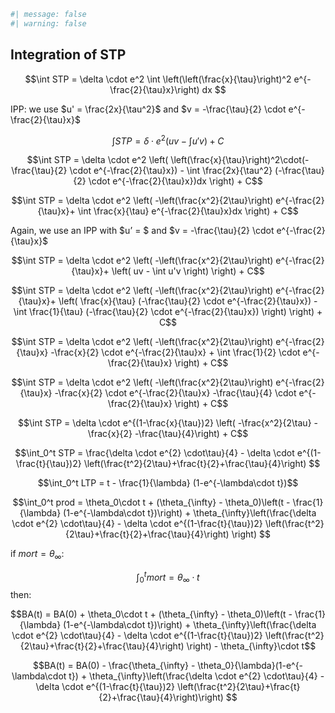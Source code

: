 ```r
#| message: false
#| warning: false
```

## Integration of STP {.unnumbered}

$$\int STP = \delta \cdot e^2 \int \left(\left(\frac{x}{\tau}\right)^2 e^{-\frac{2}{\tau}x}\right) dx $$

IPP: we use $u' = \frac{2x}{\tau^2}$ and $v = -\frac{\tau}{2} \cdot e^{-\frac{2}{\tau}x}$

$$\int STP = \delta \cdot e^2 \left( uv - \int u'v \right) + C$$

$$\int STP = \delta \cdot e^2 \left( \left(\frac{x}{\tau}\right)^2\cdot(-\frac{\tau}{2} \cdot e^{-\frac{2}{\tau}x}) - \int \frac{2x}{\tau^2} (-\frac{\tau}{2} \cdot e^{-\frac{2}{\tau}x})dx \right) + C$$

$$\int STP = \delta \cdot e^2 \left( -\left(\frac{x^2}{2\tau}\right)   e^{-\frac{2}{\tau}x}+ \int \frac{x}{\tau} e^{-\frac{2}{\tau}x}dx \right) + C$$

Again, we use an IPP with \$u' = \frac{1}{\tau} \$ and $v = -\frac{\tau}{2} \cdot e^{-\frac{2}{\tau}x}$

$$\int STP = \delta \cdot e^2 \left( -\left(\frac{x^2}{2\tau}\right)   e^{-\frac{2}{\tau}x}+ \left( uv - \int u'v \right) \right) + C$$

$$\int STP = \delta \cdot e^2 \left( -\left(\frac{x^2}{2\tau}\right)   e^{-\frac{2}{\tau}x}+ \left( \frac{x}{\tau} (-\frac{\tau}{2} \cdot e^{-\frac{2}{\tau}x}) - \int \frac{1}{\tau} (-\frac{\tau}{2} \cdot e^{-\frac{2}{\tau}x}) \right) \right) + C$$

$$\int STP = \delta \cdot e^2 \left( -\left(\frac{x^2}{2\tau}\right)   e^{-\frac{2}{\tau}x}  -\frac{x}{2} \cdot e^{-\frac{2}{\tau}x} + \int  \frac{1}{2} \cdot e^{-\frac{2}{\tau}x}  \right) + C$$

$$\int STP = \delta \cdot e^2 \left( -\left(\frac{x^2}{2\tau}\right)   e^{-\frac{2}{\tau}x} -\frac{x}{2} \cdot e^{-\frac{2}{\tau}x} -\frac{\tau}{4} \cdot e^{-\frac{2}{\tau}x} \right) + C$$

$$\int STP = \delta \cdot e^{(1-\frac{x}{\tau})2} \left( -\frac{x^2}{2\tau}    -\frac{x}{2}  -\frac{\tau}{4}\right) + C$$

$$\int_0^t STP = \frac{\delta \cdot e^{2} \cdot\tau}{4} - \delta \cdot e^{(1-\frac{t}{\tau})2} \left(\frac{t^2}{2\tau}+\frac{t}{2}+\frac{\tau}{4}\right) $$

$$\int_0^t LTP = t - \frac{1}{\lambda} (1-e^{-\lambda\cdot t})$$

$$\int_0^t prod = \theta_0\cdot t + (\theta_{\infty} - \theta_0)\left(t - \frac{1}{\lambda} (1-e^{-\lambda\cdot t})\right) + \theta_{\infty}\left(\frac{\delta \cdot e^{2} \cdot\tau}{4} - \delta \cdot e^{(1-\frac{t}{\tau})2} \left(\frac{t^2}{2\tau}+\frac{t}{2}+\frac{\tau}{4}\right) \right) $$

if $mort = \theta_{\infty}$:

$$\int_0^t mort = \theta_{\infty}\cdot t$$ then:

$$BA(t) = BA(0) + \theta_0\cdot t + (\theta_{\infty} - \theta_0)\left(t - \frac{1}{\lambda} (1-e^{-\lambda\cdot t})\right) + \theta_{\infty}\left(\frac{\delta \cdot e^{2} \cdot\tau}{4} - \delta \cdot e^{(1-\frac{t}{\tau})2} \left(\frac{t^2}{2\tau}+\frac{t}{2}+\frac{\tau}{4}\right) \right)  - \theta_{\infty}\cdot t$$

$$BA(t) = BA(0) - \frac{\theta_{\infty} - \theta_0}{\lambda}(1-e^{-\lambda\cdot t})  + \theta_{\infty}\left(\frac{\delta \cdot e^{2} \cdot\tau}{4} - \delta \cdot e^{(1-\frac{t}{\tau})2} \left(\frac{t^2}{2\tau}+\frac{t}{2}+\frac{\tau}{4}\right)\right)  $$
